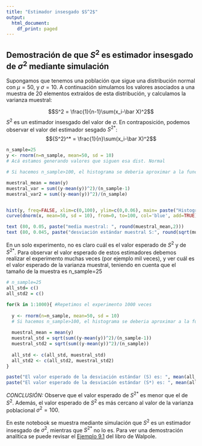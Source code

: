 ---
title: "Estimador insesgado $S^2$"
output:
  html_document:
    df_print: paged
---

## Demostración de que $S^2$ es estimador insesgado de $\sigma^2$  mediante simulación
Supongamos que tenemos una población que sigue una distribución normal con $\mu=50$, y $\sigma=10$. A continuación simulamos los valores asociados a una muestra de 20 elementos extraídos de esta distribución, y calculamos la varianza muestral:

$$S^2 = \frac{1}{n-1}\sum(x_i-\bar X)^2$$
$S^2$ es un estimador insesgado del valor de $\sigma$. En contraposición, podemos observar el valor del estimador sesgado ${S^2}^*$:
$${S^2}^* = \frac{1}{n}\sum(x_i-\bar X)^2$$


```{r}
n_sample=25
y <- rnorm(n=n_sample, mean=50, sd = 10) 
# Acá estamos generando valores que siguen esa dist. Normal

# Si hacemos n_sample>100, el histograma se deberia aproximar a la función en línea azul

muestral_mean = mean(y)
muestral_var = sum((y-mean(y))^2)/(n_sample-1)
muestral_var2 = sum((y-mean(y))^2)/(n_sample)


hist(y, freq=FALSE, xlim=c(0,100), ylim=c(0,0.06), main= paste("Histograma de la muestra. n=", n_sample))
curve(dnorm(x, mean=50, sd = 10), from=0, to=100, col='blue', add=TRUE)

text (80, 0.05, paste("media muestral: ", round(muestral_mean,2)))
text (80, 0.045, paste("desviación estándar muestral S:", round(sqrt(muestral_var),2)))

```
En un solo experimento, no es claro cuál es el valor esperado de $S^2$ y de ${S^2}^*$. Para observar el valor esperado de estos estimadores debemos realizar el experimento muchas veces (por ejemplo mil veces), y ver cuál es el valor esperado de la varianza muestral, teniendo en cuenta que el tamaño de la muestra es n_sample=25


```{r}
# n_sample=25
all_std= c()
all_std2 = c()

for(k in 1:1000){ #Repetimos el experimento 1000 veces
  
  y <- rnorm(n=n_sample, mean=50, sd = 10) 
  # Si hacemos n_sample>100, el histograma se deberia aproximar a la función en línea azul
  
  muestral_mean = mean(y)
  muestral_std = sqrt(sum((y-mean(y))^2)/(n_sample-1))
  muestral_std2 = sqrt(sum((y-mean(y))^2)/(n_sample))
  
  all_std <- c(all_std, muestral_std)
  all_std2 <- c(all_std2, muestral_std2)
}

paste("El valor esperado de la desviación estándar (S) es: ", mean(all_std))
paste("El valor esperado de la desviación estándar (S*) es: ", mean(all_std2))
```

*CONCLUSIÓN: *
Observe que el valor esperado de ${S^2}^*$ es menor que el de $S^2$. Además, el valor esperado de $S^2$ es más cercano al valor de la varianza poblacional $\sigma ^ 2=100$.

En este notebook se muestra mediante simulación que $S^2$ es un estimador insesgado de $\sigma^2$, mientras que ${S^2}^*$ no lo es. Para ver una demostración analítica se puede revisar el [Ejemplo 9.1](http://bibliotecavirtual.uis.edu.co:2168/?il=3375&pg=289) del libro de Walpole.